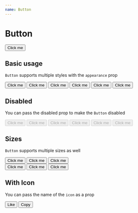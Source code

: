 ```yaml
---
name: Button
---
```



# Button

<Preview>
  <Button appearance="primary">Click me</Button>
</Preview>

<Props of={Button} />

## Basic usage

`Button` supports multiple styles with the `appearance` prop

<Playground>
  <Stack>
    <Button appearance="primary">Click me</Button>
    <Button appearance="secondary">Click me</Button>
    <Button appearance="secondary-alt">Click me</Button>
    <Button appearance="info">Click me</Button>
    <Button appearance="accent">Click me</Button>
    <Button appearance="success">Click me</Button>
  </Stack>
</Playground>

## Disabled

You can pass the disabled prop to make the `Button` disabled

<Playground>
  <Stack>
    <Button disabled appearance="primary">
      Click me
    </Button>
    <Button disabled appearance="secondary">
      Click me
    </Button>
    <Button disabled appearance="secondary-alt">
      Click me
    </Button>
    <Button disabled appearance="info">
      Click me
    </Button>
    <Button disabled appearance="accent">
      Click me
    </Button>
    <Button disabled appearance="success">
      Click me
    </Button>
  </Stack>
</Playground>

## Sizes

`Button` supports multiple sizes as well

<Playground>
  <Stack>
    <Button size="large">Click me</Button>
    <Button>Click me</Button>
    <Button size="small">Click me</Button>
  </Stack>
  <br />
  <Stack>
    <Button size="large" appearance="success">
      Click me
    </Button>
    <Button appearance="success">Click me</Button>
    <Button size="small" appearance="success">
      Click me
    </Button>
  </Stack>
</Playground>

## With Icon

You can pass the name of the `icon` as a prop

<Playground>
  <Stack>
    <Button appearance="primary" icon="heart">
      Like
    </Button>
    <Button appearance="secondary-alt" icon="paperclip">
      Copy
    </Button>
  </Stack>
</Playground>
